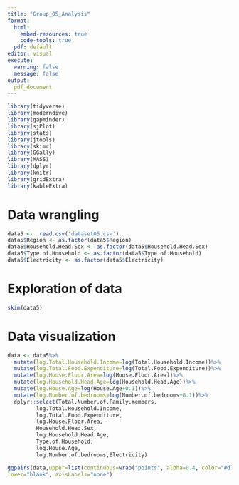 ```yaml
---
title: "Group_05_Analysis"
format: 
  html:
    embed-resources: true
    code-tools: true
  pdf: default
editor: visual
execute:
  warning: false
  message: false
output:
  pdf_document
---
```


```r
library(tidyverse)
library(moderndive)
library(gapminder)
library(sjPlot)
library(stats)
library(jtools)
library(skimr)
library(GGally)
library(MASS)
library(dplyr)
library(knitr)
library(gridExtra)
library(kableExtra)
```

# Data wrangling

```r
data5 <-  read.csv('dataset05.csv')
data5$Region <- as.factor(data5$Region)
data5$Household.Head.Sex <- as.factor(data5$Household.Head.Sex)
data5$Type.of.Household <- as.factor(data5$Type.of.Household)
data5$Electricity <- as.factor(data5$Electricity)

```

# Exploration of data

```r
skim(data5)
```

# Data visualization

```r
data <- data5%>%
  mutate(log.Total.Household.Income=log(Total.Household.Income))%>%
  mutate(log.Total.Food.Expenditure=log(Total.Food.Expenditure))%>%
  mutate(log.House.Floor.Area=log(House.Floor.Area))%>%
  mutate(log.Household.Head.Age=log(Household.Head.Age))%>%
  mutate(log.House.Age=log(House.Age+0.1))%>%
  mutate(log.Number.of.bedrooms=log(Number.of.bedrooms+0.1))%>%
  dplyr::select(Total.Number.of.Family.members,
         log.Total.Household.Income,
         log.Total.Food.Expenditure,
         log.House.Floor.Area,
         Household.Head.Sex,
         log.Household.Head.Age,
         Type.of.Household,
         log.House.Age,
         log.Number.of.bedrooms,Electricity)

ggpairs(data,upper=list(continuous=wrap("points", alpha=0.4, color="#d73027")),
lower="blank", axisLabels="none")
```
